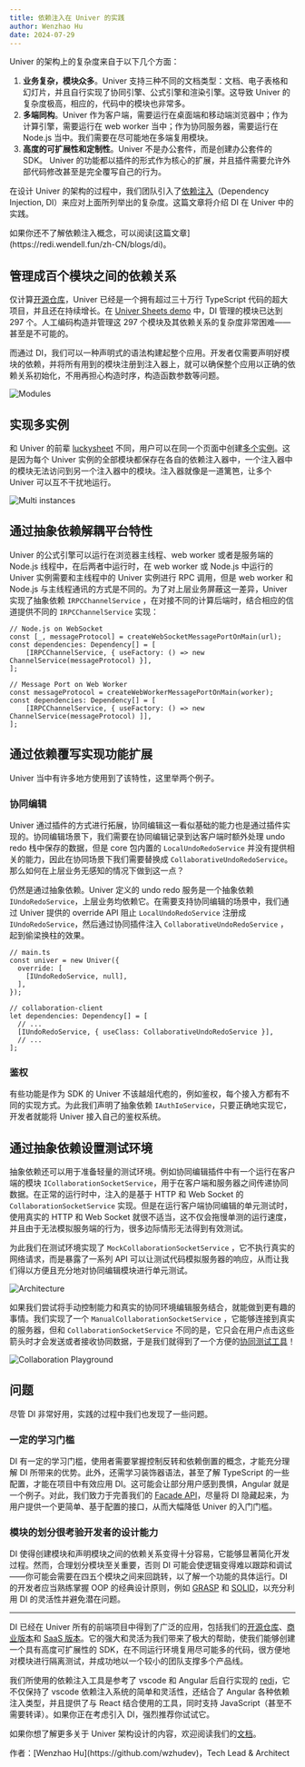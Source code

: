 ```yaml
---
title: 依赖注入在 Univer 的实践
author: Wenzhao Hu
date: 2024-07-29
---
```


Univer 的架构上的复杂度来自于以下几个方面：

1. **业务复杂，模块众多**。Univer 支持三种不同的文档类型：文档、电子表格和幻灯片，并且自行实现了协同引擎、公式引擎和渲染引擎。这导致 Univer 的复杂度极高，相应的，代码中的模块也非常多。
2. **多端同构**。Univer 作为客户端，需要运行在桌面端和移动端浏览器中；作为计算引擎，需要运行在 web worker 当中；作为协同服务器，需要运行在 Node.js 当中。我们需要在尽可能地在多端复用模块。
3. **高度的可扩展性和定制性**。Univer 不是办公套件，而是创建办公套件的 SDK。 Univer 的功能都以插件的形式作为核心的扩展，并且插件需要允许外部代码修改甚至是完全覆写自己的行为。

在设计 Univer 的架构的过程中，我们团队引入了[依赖注入](https://zh.wikipedia.org/wiki/%E4%BE%9D%E8%B5%96%E6%B3%A8%E5%85%A5)（Dependency Injection, DI）来应对上面所列举出的复杂度。这篇文章将介绍 DI 在 Univer 中的实践。

<Callout>
  如果你还不了解依赖注入概念，可以阅读[这篇文章](https://redi.wendell.fun/zh-CN/blogs/di)。
</Callout>

## 管理成百个模块之间的依赖关系

仅计算[开源仓库](https://github.com/dream-num/univer)，Univer 已经是一个拥有超过三十万行 TypeScript 代码的超大项目，并且还在持续增长。在 [Univer Sheets demo](https://univer.ai/examples/sheets) 中，DI 管理的模块已达到 297 个。人工编码构造并管理这 297 个模块及其依赖关系的复杂度非常困难——甚至是不可能的。

而通过 DI，我们可以一种声明式的语法构建起整个应用。开发者仅需要声明好模块的依赖，并将所有用到的模块注册到注入器上，就可以确保整个应用以正确的依赖关系初始化，不用再担心构造时序，构造函数参数等问题。

![Modules](./di/0.png)

## 实现多实例

和 Univer 的前辈 [luckysheet](https://github.com/dream-num/Luckysheet) 不同，用户可以在同一个页面中创建[多个实例](https://univer.ai/examples/sheets-multi)。这是因为每个 Univer 实例的全部模块都保存在各自的依赖注入器中，一个注入器中的模块无法访问到另一个注入器中的模块。注入器就像是一道篱笆，让多个 Univer 可以互不干扰地运行。

![Multi instances](./di/1.png)

## 通过抽象依赖解耦平台特性

Univer 的公式引擎可以运行在浏览器主线程、web worker 或者是服务端的 Node.js 线程中，在后两者中运行时，在 web worker 或 Node.js 中运行的 Univer 实例需要和主线程中的 Univer 实例进行 RPC 调用，但是 web worker 和 Node.js 与主线程通讯的方式是不同的。为了对上层业务屏蔽这一差异，Univer 实现了抽象依赖 `IRPCChannelService` ，在对接不同的计算后端时，结合相应的信道提供不同的 `IRPCChannelService` 实现：

```tsx
// Node.js on WebSocket
const [_, messageProtocol] = createWebSocketMessagePortOnMain(url);
const dependencies: Dependency[] = [
    [IRPCChannelService, { useFactory: () => new ChannelService(messageProtocol) }],
];

// Message Port on Web Worker
const messageProtocol = createWebWorkerMessagePortOnMain(worker);
const dependencies: Dependency[] = [
    [IRPCChannelService, { useFactory: () => new ChannelService(messageProtocol) ]],
];
```

## 通过依赖覆写实现功能扩展

Univer 当中有许多地方使用到了该特性，这里举两个例子。

### 协同编辑

Univer 通过插件的方式进行拓展，协同编辑这一看似基础的能力也是通过插件实现的。协同编辑场景下，我们需要在协同编辑记录到达客户端时额外处理 undo redo 栈中保存的数据，但是 core 包内置的 `LocalUndoRedoService` 并没有提供相关的能力，因此在协同场景下我们需要替换成 `CollaborativeUndoRedoService`。那么如何在上层业务无感知的情况下做到这一点？

仍然是通过抽象依赖。Univer 定义的 undo redo 服务是一个抽象依赖 `IUndoRedoService`，上层业务均依赖它。在需要支持协同编辑的场景中，我们通过 Univer 提供的 override API 阻止 `LocalUndoRedoService` 注册成 `IUndoRedoService`，然后通过协同插件注入 `CollaborativeUndoRedoService` ，起到偷梁换柱的效果。

```tsx
// main.ts
const univer = new Univer({
  override: [
    [IUndoRedoService, null],
  ],
});

// collaboration-client
let dependencies: Dependency[] = [
  // ...
  [IUndoRedoService, { useClass: CollaborativeUndoRedoService }],
  // ...
];
```

### 鉴权

有些功能是作为 SDK 的 Univer 不该越俎代庖的，例如鉴权，每个接入方都有不同的实现方式。为此我们声明了抽象依赖 `IAuthIoService`，只要正确地实现它，开发者就能将 Univer 接入自己的鉴权系统。

## 通过抽象依赖设置测试环境

抽象依赖还可以用于准备轻量的测试环境。例如协同编辑插件中有一个运行在客户端的模块 `ICollaborationSocketService`，用于在客户端和服务器之间传递协同数据。在正常的运行时中，注入的是基于 HTTP 和 Web Socket 的 `CollaborationSocketService` 实现。但是在运行客户端协同编辑的单元测试时，使用真实的 HTTP 和 Web Socket 就很不适当，这不仅会拖慢单测的运行速度，并且由于无法模拟服务端的行为，很多边际情形无法得到有效测试。

为此我们在测试环境实现了 `MockCollaborationSocketService` ，它不执行真实的网络请求，而是暴露了一系列 API 可以让测试代码模拟服务器的响应，从而让我们得以方便且充分地对协同编辑模块进行单元测试。

![Architecture](./di/2.png)

如果我们尝试将手动控制能力和真实的协同环境编辑服务结合，就能做到更有趣的事情。我们实现了一个 `ManualCollaborationSocketService` ，它能够连接到真实的服务器，但和 `CollaborationSocketService` 不同的是，它只会在用户点击这些箭头时才会发送或者接收协同数据，于是我们就得到了一个方便的[协同测试工具](https://univer.ai/pro/examples/sheets-collaboration-playground?unit=rA6uCSvKSUuGMq2lOm5Mwg&type=2&subunit=kYrr5Ggs7PSIez4bWWf00)！

![Collaboration Playground](./di/3.png)

## 问题

尽管 DI 非常好用，实践的过程中我们也发现了一些问题。

### 一定的学习门槛

DI 有一定的学习门槛，使用者需要掌握控制反转和依赖倒置的概念，才能充分理解 DI 所带来的优势。此外，还需学习装饰器语法，甚至了解 TypeScript 的一些配置，才能在项目中有效应用 DI。这可能会让部分用户感到畏惧，Angular 就是一个例子。对此，我们致力于完善我们的 [Facade API](https://univer.ai/zh-CN/guides/sheets/getting-started/facade)，尽量将 DI 隐藏起来，为用户提供一个更简单、基于配置的接口，从而大幅降低 Univer 的入门门槛。

### 模块的划分很考验开发者的设计能力

DI 使得创建模块和声明模块之间的依赖关系变得十分容易，它能够显著简化开发过程。然而，合理划分模块至关重要，否则 DI 可能会使逻辑变得难以跟踪和调试——你可能会需要在四五个模块之间来回跳转，以了解一个功能的具体运行。DI 的开发者应当熟练掌握 OOP 的经典设计原则，例如 [GRASP](https://en.wikipedia.org/wiki/GRASP_(object-oriented_design)) 和 [SOLID](https://www.digitalocean.com/community/conceptual-articles/s-o-l-i-d-the-first-five-principles-of-object-oriented-design)，以充分利用 DI 的灵活性并避免潜在问题。

---

DI 已经在 Univer 所有的前端项目中得到了广泛的应用，包括我们的[开源仓库](https://github.com/dream-num/univer)、[商业版本](https://univer.ai/)和 [SaaS 版本](https://space.univer.ai/)。它的强大和灵活为我们带来了极大的帮助，使我们能够创建一个具有高度可扩展性的 SDK，在不同运行环境复用尽可能多的代码，很方便地对模块进行隔离测试，并成功地以一个较小的团队支撑多个产品线。

我们所使用的依赖注入工具是参考了 vscode 和 Angular 后自行实现的 [redi](https://www.notion.so/991adceb8bb244278e9897588d639aff?pvs=21)，它不仅保持了 vscode 依赖注入系统的简单和灵活性，还结合了 Angular 各种依赖注入类型，并且提供了与 React 结合使用的工具，同时支持 JavaScript（甚至不需要转译）。如果你正在考虑引入 DI，强烈推荐你试试它。

如果你想了解更多关于 Univer 架构设计的内容，欢迎阅读我们的[文档](https://univer.ai/zh-CN/introduction/architecture/univer)。

<p className="text-gray-500 text-sm mt-8">作者：[Wenzhao Hu](https://github.com/wzhudev)，Tech Lead & Architect</p>
